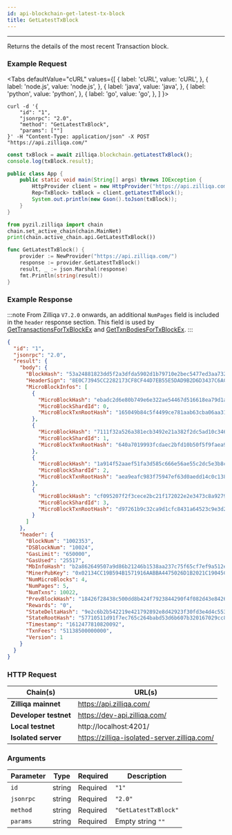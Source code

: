 ```yaml
---
id: api-blockchain-get-latest-tx-block
title: GetLatestTxBlock
---
```


---

Returns the details of the most recent Transaction block.

### Example Request


<Tabs
  defaultValue="cURL"
  values={[
    { label: 'cURL', value: 'cURL', },
    { label: 'node.js', value: 'node.js', },
    { label: 'java', value: 'java', },
    { label: 'python', value: 'python', },
    { label: 'go', value: 'go', },
  ]
}>

<TabItem value="cURL">

```shell
curl -d '{
    "id": "1",
    "jsonrpc": "2.0",
    "method": "GetLatestTxBlock",
    "params": [""]
}' -H "Content-Type: application/json" -X POST "https://api.zilliqa.com/"
```

</TabItem>
<TabItem value="node.js">

```js
const txBlock = await zilliqa.blockchain.getLatestTxBlock();
console.log(txBlock.result);
```

</TabItem>
<TabItem value="java">

```java
public class App {
    public static void main(String[] args) throws IOException {
        HttpProvider client = new HttpProvider("https://api.zilliqa.com/");
        Rep<TxBlock> txBlock = client.getLatestTxBlock();
        System.out.println(new Gson().toJson(txBlock));
    }
}
```

</TabItem>
<TabItem value="python">

```python
from pyzil.zilliqa import chain
chain.set_active_chain(chain.MainNet)
print(chain.active_chain.api.GetLatestTxBlock())
```

</TabItem>

<TabItem value="go">

```go
func GetLatestTxBlock() {
	provider := NewProvider("https://api.zilliqa.com/")
	response := provider.GetLatestTxBlock()
	result, _ := json.Marshal(response)
	fmt.Println(string(result))
}
```

</TabItem>
</Tabs>

### Example Response

:::note
From Zilliqa `V7.2.0` onwards, an additional `NumPages` field is included in the `header` response section.
This field is used by [GetTransactionsForTxBlockEx](api-transaction-get-txs-for-txblock-ex.mdx) and [GetTxnBodiesForTxBlockEx](api-transaction-get-txbodies-for-txblock-ex.mdx).
:::

```json
{
  "id": "1",
  "jsonrpc": "2.0",
  "result": {
    "body": {
      "BlockHash": "53a24881823dd5f2a3dfda5902d1b79710e2bec5477ed3aa7325d74e30436b58",
      "HeaderSign": "8E0C73945CC2282173CF8CF44D7EB55E5DAD9B2D6D3437C6AC09DE8CF0D6B698575E535168AA898B6B3A3107603BDFC4BC671A4621E77C9004369FC3513F53A0",
      "MicroBlockInfos": [
        {
          "MicroBlockHash": "ebadc2d6e80b749e6e322ae54467d516618ea79d1ae495f26f3592c70b4de71a",
          "MicroBlockShardId": 0,
          "MicroBlockTxnRootHash": "165049b84c5f4499ce781aab63cba06aa31ed4e1b556f0aac643f01eb5814da4"
        },
        {
          "MicroBlockHash": "7111f32a526a381ecb3492e21a382f2dc5ad10c346340aaae3addd1a349cc559",
          "MicroBlockShardId": 1,
          "MicroBlockTxnRootHash": "640a7019993fcdaec2bfd10b50f5f9faea92920a1a4c0cb931ae56e061f983d9"
        },
        {
          "MicroBlockHash": "1a914f52aaef51fa3d585c666e56ae55c2dc5e3b8c759c66d1b79b211b783d0e",
          "MicroBlockShardId": 2,
          "MicroBlockTxnRootHash": "aea9eafc983f75947ef63d0aedd14c0c138025cbbaa5934f3ef327b2116bfd68"
        },
        {
          "MicroBlockHash": "cf095207f2f3cece2bc21f172022e2e3473c8a9279ba67a4d9bd1e352890f496",
          "MicroBlockShardId": 3,
          "MicroBlockTxnRootHash": "d97261b9c32ca9d1cfc8431a64523c9e3d26beff7e5265c5d431d5a41b416e49"
        }
      ]
    },
    "header": {
      "BlockNum": "1002353",
      "DSBlockNum": "10024",
      "GasLimit": "650000",
      "GasUsed": "25517",
      "MbInfoHash": "b2a862649507a9d86b21246b1538aa237c75f65cf7ef9a512e03ba39d0e62933",
      "MinerPubKey": "0x02134CC19B594B1571916AABBA4475026D1B2021C19045CB2065E0D3B12706768E",
      "NumMicroBlocks": 4,
      "NumPages": 5,
      "NumTxns": 10022,
      "PrevBlockHash": "18426f28438c500dd8b424f7923844290f4f082d43e84262ce629eebce68b82c",
      "Rewards": "0",
      "StateDeltaHash": "9e2c6b2b542219e421792892e8d42923f30fd3e4d4c55369feb89e3979b5a3a7",
      "StateRootHash": "57710511d91f7ec765c264babd53d6b607b320167029cc88c477fafd78c14632",
      "Timestamp": "1612477810820092",
      "TxnFees": "51138500000000",
      "Version": 1
    }
  }
}
```

### HTTP Request

| Chain(s)              | URL(s)                                       |
| --------------------- | -------------------------------------------- |
| **Zilliqa mainnet**   | https://api.zilliqa.com/                     |
| **Developer testnet** | https://dev-api.zilliqa.com/                 |
| **Local testnet**     | http://localhost:4201/                       |
| **Isolated server**   | https://zilliqa-isolated-server.zilliqa.com/ |

### Arguments

| Parameter | Type   | Required | Description          |
| --------- | ------ | -------- | -------------------- |
| `id`      | string | Required | `"1"`                |
| `jsonrpc` | string | Required | `"2.0"`              |
| `method`  | string | Required | `"GetLatestTxBlock"` |
| `params`  | string | Required | Empty string `""`    |
